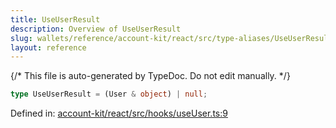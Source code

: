 ```yaml
---
title: UseUserResult
description: Overview of UseUserResult
slug: wallets/reference/account-kit/react/src/type-aliases/UseUserResult
layout: reference
---
```


{/* This file is auto-generated by TypeDoc. Do not edit manually. */}

```ts
type UseUserResult = (User & object) | null;
```

Defined in: [account-kit/react/src/hooks/useUser.ts:9](https://github.com/alchemyplatform/aa-sdk/blob/08ef11b1fc98663df6a97fa93722c7f14b33f1cc/account-kit/react/src/hooks/useUser.ts#L9)
